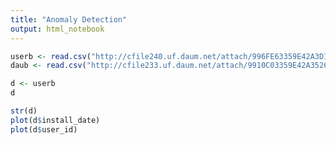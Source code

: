 ```yaml
---
title: "Anomaly Detection"
output: html_notebook
---
```


```r
userb <- read.csv("http://cfile240.uf.daum.net/attach/996FE63359E42A3D1F20F7")
daub <- read.csv("http://cfile233.uf.daum.net/attach/9910C03359E42A3526C6C9")
```

```r
d <- userb
d
```

```r
str(d)
plot(d$install_date)
plot(d$user_id)
```

